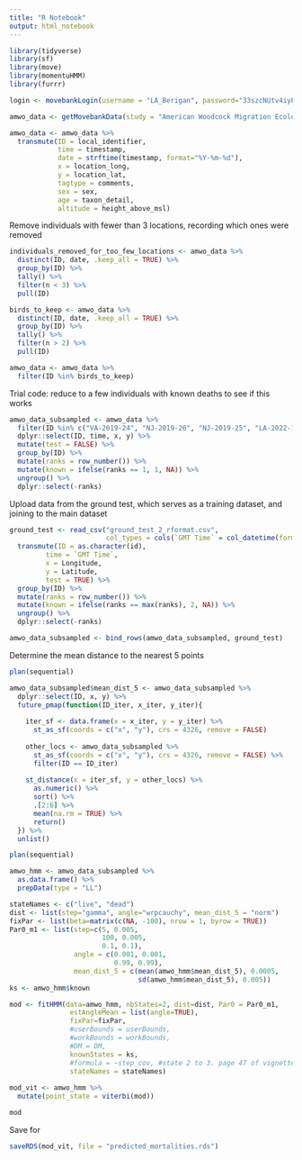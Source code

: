 ```yaml
---
title: "R Notebook"
output: html_notebook
---
```


```r
library(tidyverse)
library(sf)
library(move)
library(momentuHMM)
library(furrr)
```

```r
login <- movebankLogin(username = "LA_Berigan", password="33szcNUtv4iyPGU")

amwo_data <- getMovebankData(study = "American Woodcock Migration Ecology in Eastern North America", login = login, removeDuplicatedTimestamps=TRUE, timestamp_end = "20220731000000000") %>% as.data.frame()

amwo_data <- amwo_data %>%
  transmute(ID = local_identifier,
            time = timestamp,
            date = strftime(timestamp, format="%Y-%m-%d"),
            x = location_long,
            y = location_lat,
            tagtype = comments,
            sex = sex,
            age = taxon_detail,
            altitude = height_above_msl)
```

Remove individuals with fewer than 3 locations, recording which ones were removed
```r
individuals_removed_for_too_few_locations <- amwo_data %>%
  distinct(ID, date, .keep_all = TRUE) %>% 
  group_by(ID) %>%
  tally() %>%
  filter(n < 3) %>%
  pull(ID)

birds_to_keep <- amwo_data %>%
  distinct(ID, date, .keep_all = TRUE) %>% 
  group_by(ID) %>%
  tally() %>%
  filter(n > 2) %>%
  pull(ID)

amwo_data <- amwo_data %>%
  filter(ID %in% birds_to_keep)
```

Trial code: reduce to a few individuals with known deaths to see if this works
```r
amwo_data_subsampled <- amwo_data %>% 
  filter(ID %in% c("VA-2019-24", "NJ-2019-26", "NJ-2019-25", "LA-2022-14", "NJ-2018-14", "SC-2019-09", "SC-2019-04")) %>% 
  dplyr::select(ID, time, x, y) %>% 
  mutate(test = FALSE) %>% 
  group_by(ID) %>%
  mutate(ranks = row_number()) %>%
  mutate(known = ifelse(ranks == 1, 1, NA)) %>%
  ungroup() %>% 
  dplyr::select(-ranks)
```

Upload data from the ground test, which serves as a training dataset, and joining to the main dataset
```r
ground_test <- read_csv("ground_test_2_rformat.csv", 
                        col_types = cols(`GMT Time` = col_datetime(format = "%m/%d/%Y %H:%M"))) %>% 
  transmute(ID = as.character(id),
         time = `GMT Time`,
         x = Longitude,
         y = Latitude,
         test = TRUE) %>% 
  group_by(ID) %>%
  mutate(ranks = row_number()) %>%
  mutate(known = ifelse(ranks == max(ranks), 2, NA)) %>% 
  ungroup() %>% 
  dplyr::select(-ranks)

amwo_data_subsampled <- bind_rows(amwo_data_subsampled, ground_test)
```

Determine the mean distance to the nearest 5 points
```r
plan(sequential)

amwo_data_subsampled$mean_dist_5 <- amwo_data_subsampled %>% 
  dplyr::select(ID, x, y) %>% 
  future_pmap(function(ID_iter, x_iter, y_iter){
    
    iter_sf <- data.frame(x = x_iter, y = y_iter) %>% 
      st_as_sf(coords = c("x", "y"), crs = 4326, remove = FALSE)
    
    other_locs <- amwo_data_subsampled %>%
      st_as_sf(coords = c("x", "y"), crs = 4326, remove = FALSE) %>%
      filter(ID == ID_iter)
    
    st_distance(x = iter_sf, y = other_locs) %>% 
      as.numeric() %>%
      sort() %>%
      .[2:6] %>% 
      mean(na.rm = TRUE) %>% 
      return()
  }) %>% 
  unlist()

plan(sequential)
```

```r
amwo_hmm <- amwo_data_subsampled %>% 
  as.data.frame() %>% 
  prepData(type = "LL")
```

```r
stateNames <- c("live", "dead")
dist <- list(step="gamma", angle="wrpcauchy", mean_dist_5 = "norm")
fixPar <- list(beta=matrix(c(NA, -100), nrow = 1, byrow = TRUE)) 
Par0_m1 <- list(step=c(5, 0.005,
                       100, 0.005,
                       0.1, 0.1),
                angle = c(0.001, 0.001,
                          0.99, 0.99),
                mean_dist_5 = c(mean(amwo_hmm$mean_dist_5), 0.0005,
                                sd(amwo_hmm$mean_dist_5), 0.005))
ks <- amwo_hmm$known
```


```r
mod <- fitHMM(data=amwo_hmm, nbStates=2, dist=dist, Par0 = Par0_m1,
               estAngleMean = list(angle=TRUE),
               fixPar=fixPar,
               #userBounds = userBounds,
               #workBounds = workBounds,
               #DM = DM,
               knownStates = ks,
               #formula = ~step_cov, #state 2 to 3. page 47 of vignette shows how to create the beta matrix
               stateNames = stateNames)
  
mod_vit <- amwo_hmm %>% 
  mutate(point_state = viterbi(mod))

mod
```

Save for 
```r
saveRDS(mod_vit, file = "predicted_mortalities.rds")
```

